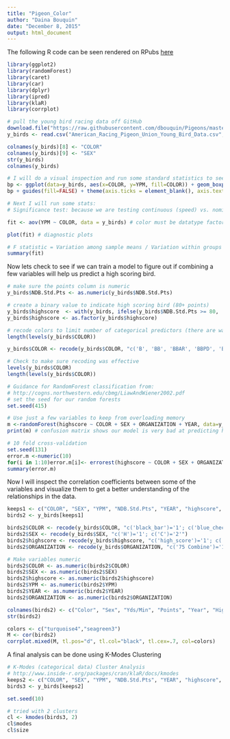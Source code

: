 ```yaml
---
title: "Pigeon_Color"
author: "Daina Bouquin"
date: "December 8, 2015"
output: html_document
---
```


The following R code can be seen rendered on RPubs [here](http://rpubs.com/dbouquin/pigeon_color)

```r
library(ggplot2)
library(randomForest)
library(caret)
library(car)
library(dplyr)
library(ipred)
library(klaR)
library(corrplot)
```
```r
# pull the young bird racing data off GitHub
download.file("https://raw.githubusercontent.com/dbouquin/Pigeons/master/American_Racing_Pigeon_Union_Young_Bird_Data.csv", "American_Racing_Pigeon_Union_Young_Bird_Data.csv", method="curl")
y_birds <- read.csv("American_Racing_Pigeon_Union_Young_Bird_Data.csv", na.strings = "NA")
```

```r
colnames(y_birds)[8] <- "COLOR"
colnames(y_birds)[9] <- "SEX"
str(y_birds)
colnames(y_birds)

# I will do a visual inspection and run some standard statistics to see if there is a relationship between color and speed. 
bp <- ggplot(data=y_birds, aes(x=COLOR, y=YPM, fill=COLOR)) + geom_boxplot()
bp + guides(fill=FALSE) + theme(axis.ticks = element_blank(), axis.text.x = element_blank())

# Next I will run some stats:
# Significance test: because we are testing continuous (speed) vs. nominal (color) we will first run one way ANOVA - assuming completely random design 

fit <- aov(YPM ~ COLOR, data = y_birds) # color must be datatype factor

plot(fit) # diagnostic plots

# F statistic = Variation among sample means / Variation within groups
summary(fit)
```
Now lets check to see if we can train a model to figure out if combining a few variables will help us predict a high scoring bird.
```r
# make sure the points column is numeric
y_birds$NDB.Std.Pts <- as.numeric(y_birds$NDB.Std.Pts)

# create a binary value to indicate high scoring bird (80+ points)
y_birds$highscore  <- with(y_birds, ifelse(y_birds$NDB.Std.Pts >= 80, 'high_score', y_birds$NDB.Std.Pts >= 80))
y_birds$highscore <- as.factor(y_birds$highscore)

# recode colors to limit number of categorical predictors (there are way too many)
length(levels(y_birds$COLOR))

y_birds$COLOR <- recode(y_birds$COLOR, "c('B', 'BB', 'BBAR', 'BBPD', 'BBSP', 'BBTC', 'BBWF')='black_bar'; c('BC', 'BCSP', 'BCPD', 'BCWF')='blue_check'; c('DC', 'DCSP', 'DCPD', 'DCWF')='dark_check'; c('RB', 'RBSP', 'RBPD', 'RBWF')='red_bar'; c('RC', 'RCSP', 'RCPD', 'RCWF')='red_check'; c('RED', 'RSPL')='red'; c('BSPL', 'DBB')='blue_var'; c('BLK')='black'; c('WHT')='white'; c('GRIZ')= 'grizzled'; c('IND')='indigo'; c('LAV')='lavender'; c('AND')='andalusian'; c('SLT')='slate'; c('BRWN', 'CHOC', 'BRNZ')='brown_var'; c('TIC')= 'ticked'; c('PEN', 'YLW')= 'yellow_var'; else='complex'")

# Check to make sure recoding was effective
levels(y_birds$COLOR)
length(levels(y_birds$COLOR))

# Guidance for RandomForest classification from:
# http://cogns.northwestern.edu/cbmg/LiawAndWiener2002.pdf
# set the seed for our random forests
set.seed(415)

# Use just a few variables to keep from overloading memory
m <-randomForest(highscore ~ COLOR + SEX + ORGANIZATION + YEAR, data=y_birds, mtry=2,importance=TRUE, do.trace=100)
print(m) # confusion matrix shows our model is very bad at predicting highscoring birds. It does very well classifying non-highscore birds though.

# 10 fold cross-validation
set.seed(131)
error.m <-numeric(10)
for(i in 1:10)error.m[i]<- errorest(highscore ~ COLOR + SEX + ORGANIZATION + YEAR,data=y_birds,model=randomForest,mtry=2)$error
summary(error.m)
```

Now I will inspect the correlation coefficients between some of the variables and visualize them to get a better understanding of the relationships in the data.
```r
keeps1 <- c("COLOR", "SEX", "YPM", "NDB.Std.Pts", "YEAR", "highscore", "ORGANIZATION")
birds2 <- y_birds[keeps1]

birds2$COLOR <- recode(y_birds$COLOR, "c('black_bar')='1'; c('blue_check')='2'; c('dark_check')='3'; c('red_bar')='4'; c('red_check')='5'; c('red')='6'; c('blue_var')='7'; c('black')='8'; c('white')='9'; c('grizzled')= '10'; c('indigo')='11'; c('lavender')='12'; c('andalusian')='13'; c('slate')='14'; c('brown_var')='15'; c('ticked')= '16'; c('yellow_var')= '17'; else='18'")
birds2$SEX <- recode(y_birds$SEX, "c('H')='1'; c('C')='2'")
birds2$highscore <- recode(y_birds$highscore, "c('high_score')='1'; c('FALSE')='2'")
birds2$ORGANIZATION <- recode(y_birds$ORGANIZATION, "c('75 Combine')='1'; c('Apple Valley RPC')='2'; c('Dallas Homing RPC')='3'; c('Evergreen State Concourse')='4'; c('Wichita Friendly Pigeon Flyers')='5'")

# Make variables numeric
birds2$COLOR <- as.numeric(birds2$COLOR)
birds2$SEX <- as.numeric(birds2$SEX)
birds2$highscore <- as.numeric(birds2$highscore)
birds2$YPM <- as.numeric(birds2$YPM)
birds2$YEAR <- as.numeric(birds2$YEAR)
birds2$ORGANIZATION <- as.numeric(birds2$ORGANIZATION)

colnames(birds2) <- c("Color", "Sex", "Yds/Min", "Points", "Year", "HighScore", "Org.")
str(birds2)

colors <- c("turquoise4","seagreen3")
M <- cor(birds2)
corrplot.mixed(M, tl.pos="d", tl.col="black", tl.cex=.7, col=colors)

```

A final analysis can be done using K-Modes Clustering
```r
# K-Modes (categorical data) Cluster Analysis 
# http://www.inside-r.org/packages/cran/klaR/docs/kmodes
keeps2 <- c("COLOR", "SEX", "YPM", "NDB.Std.Pts", "YEAR", "highscore", "ORGANIZATION")
birds3 <- y_birds[keeps2]

set.seed(10)

# tried with 2 clusters
cl <- kmodes(birds3, 2)
cl$modes
cl$size
```
